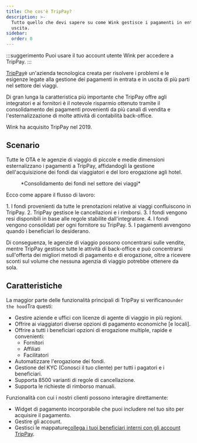 ```yaml
---
title: Che cos'è TripPay?
description: >-
  Tutto quello che devi sapere su come Wink gestisce i pagamenti in entrata e in
  uscita.
sidebar:
  order: 0
---
```


:::suggerimento
Puoi usare il tuo account utente Wink per accedere a TripPay.
:::

[TripPay](https://pay.wink.travel)è un'azienda tecnologica creata per risolvere i problemi e le esigenze legate alla gestione dei pagamenti in entrata e in uscita di più parti nel settore dei viaggi.

Di gran lunga la caratteristica più importante che TripPay offre agli integratori e ai fornitori è il notevole risparmio ottenuto tramite il consolidamento dei pagamenti provenienti da più canali di vendita e l'esternalizzazione di molte attività di contabilità back-office.

Wink ha acquisito TripPay nel 2019.

## Scenario

Tutte le OTA e le agenzie di viaggio di piccole e medie dimensioni esternalizzano i pagamenti a TripPay, affidandogli la gestione dell'acquisizione dei fondi dai viaggiatori e del loro erogazione agli hotel.

<figure>
  <CloudinaryImage width="700" height="525" resize="scale" quality="best" alt="Consolidamento dei fondi TripPay" src="academy/funds-consolidation" errorImage="noimage_opaque_nyrtl0.png" />

  <figcaption>*Consolidamento dei fondi nel settore dei viaggi*</figcaption>
</figure>


Ecco come appare il flusso di lavoro:

<Steps>
  1. I fondi provenienti da tutte le prenotazioni relative ai viaggi confluiscono in TripPay.
  2. TripPay gestisce le cancellazioni e i rimborsi.
  3. I fondi vengono resi disponibili in base alle regole stabilite dall'integratore.
  4. I fondi vengono consolidati per ogni fornitore su TripPay.
  5. I pagamenti avvengono quando i beneficiari lo desiderano.
</Steps>


Di conseguenza, le agenzie di viaggio possono concentrarsi sulle vendite, mentre TripPay gestisce tutte le attività di back-office e può concentrarsi sull'offerta dei migliori metodi di pagamento e di erogazione, oltre a ricevere sconti sul volume che nessuna agenzia di viaggio potrebbe ottenere da sola.

## Caratteristiche

La maggior parte delle funzionalità principali di TripPay si verificano`under the hood`Tra questi:

* Gestire aziende e uffici con licenze di agente di viaggio in più regioni.
* Offrire ai viaggiatori diverse opzioni di pagamento economiche \[e locali].
* Offrire a tutti i beneficiari opzioni di erogazione multiple, rapide e convenienti:
  * Fornitori
  * Affiliati
  * Facilitatori
* Automatizzare l'erogazione dei fondi.
* Gestione del KYC (Conosci il tuo cliente) per tutti i pagatori e i beneficiari.
* Supporta 8500 varianti di regole di cancellazione.
* Supporta le richieste di rimborso manuali.

Funzionalità con cui i nostri clienti possono interagire direttamente:

* Widget di pagamento incorporabile che puoi includere nel tuo sito per acquisire il pagamento.
* Gestire gli account.
* Gestisci le mappature[collega i tuoi beneficiari interni con gli account TripPay](/payment/mapping).

